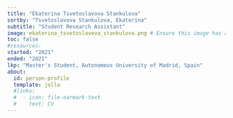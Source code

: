 ```yaml
---
title: "Ekaterina Tsvetoslavova Stankulova"
sortby: "Tsvetoslavova Stankulova, Ekaterina"
subtitle: "Student Research Assistant"
image: ekaterina_tsvetoslavova_stankulova.png # Ensure this image has appropriate alt text if used directly in content # Ensure this image has appropriate alt text if used directly in content
toc: false
#resources: 
started: "2021"
ended: "2021"
lkp: "Master's Student, Autonomous University of Madrid, Spain"
about:
  id: person-profile
  template: jolla
  #links:
  #  - icon: file-earmark-text
  #    text: CV
---
```


:::{#person-profile}
:::

<!---
## Biography
## Experience
## Education
-->
